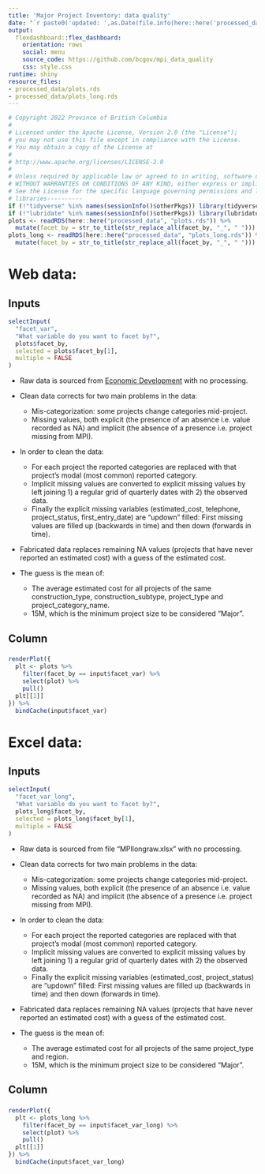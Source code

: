 ```yaml
---
title: 'Major Project Inventory: data quality'
date: "`r paste0('updated: ',as.Date(file.info(here::here('processed_data','plots.rds'))$mtime-lubridate::hours(7)))`"
output:
  flexdashboard::flex_dashboard:
    orientation: rows
    social: menu
    source_code: https://github.com/bcgov/mpi_data_quality
    css: style.css
runtime: shiny
resource_files:
- processed_data/plots.rds
- processed_data/plots_long.rds
---
```


```r
# Copyright 2022 Province of British Columbia
#
# Licensed under the Apache License, Version 2.0 (the "License");
# you may not use this file except in compliance with the License.
# You may obtain a copy of the License at
#
# http://www.apache.org/licenses/LICENSE-2.0
#
# Unless required by applicable law or agreed to in writing, software distributed under the License is distributed on an "AS IS" BASIS,
# WITHOUT WARRANTIES OR CONDITIONS OF ANY KIND, either express or implied.
# See the License for the specific language governing permissions and limitations under the License.
# libraries----------
if (!"tidyverse" %in% names(sessionInfo()$otherPkgs)) library(tidyverse)
if (!"lubridate" %in% names(sessionInfo()$otherPkgs)) library(lubridate) # years and months not exported objects
plots <- readRDS(here::here("processed_data", "plots.rds")) %>%
  mutate(facet_by = str_to_title(str_replace_all(facet_by, "_", " ")))
plots_long <- readRDS(here::here("processed_data", "plots_long.rds")) %>%
  mutate(facet_by = str_to_title(str_replace_all(facet_by, "_", " ")))
```

Web data: 
=====================================     

Inputs {.sidebar data-width=400}
-------------------------------------

```r
selectInput(
  "facet_var",
  "What variable do you want to facet by?",
  plots$facet_by,
  selected = plots$facet_by[1],
  multiple = FALSE
)
```

* Raw data is sourced from [Economic Development](https://www2.gov.bc.ca/gov/content/employment-business/economic-development/industry/bc-major-projects-inventory/recent-reports) with no processing.

* Clean data corrects for two main problems in the data:
  + Mis-categorization: some projects change categories mid-project. 
  + Missing values, both explicit (the presence of an absence i.e. value recorded as NA) and implicit (the absence of a presence i.e. project missing from MPI).

* In order to clean the data:
  + For each project the reported categories are replaced with that project's modal (most common) reported category.
  + Implicit missing values are converted to explicit missing values by left joining 1) a regular grid of quarterly dates with 2) the observed data.
  + Finally the explicit missing variables (estimated_cost, telephone, project_status, first_entry_date) are "updown" filled:  First missing values are filled up (backwards in time) and then down (forwards in time).

*  Fabricated data replaces remaining NA values (projects that have never reported an estimated cost) with a guess of the estimated cost.
*  The guess is the mean of: 
    + The average estimated cost for all projects of the same construction_type, construction_subtype, project_type and project_category_name.
    + 15M, which is the minimum project size to be considered "Major".

Column
-----------------------------------------------------------------------

###

```r
renderPlot({
  plt <- plots %>%
    filter(facet_by == input$facet_var) %>%
    select(plot) %>%
    pull()
  plt[[1]]
}) %>%
  bindCache(input$facet_var)
```

Excel data: 
=====================================     

Inputs {.sidebar data-width=400}
-------------------------------------

```r
selectInput(
  "facet_var_long",
  "What variable do you want to facet by?",
  plots_long$facet_by,
  selected = plots_long$facet_by[1],
  multiple = FALSE
)
```

* Raw data is sourced from file "MPIlongraw.xlsx" with no processing.

* Clean data corrects for two main problems in the data:
  + Mis-categorization: some projects change categories mid-project. 
  + Missing values, both explicit (the presence of an absence i.e. value recorded as NA) and implicit (the absence of a presence i.e. project missing from MPI).

* In order to clean the data:
  + For each project the reported categories are replaced with that project's modal (most common) reported category.
  + Implicit missing values are converted to explicit missing values by left joining 1) a regular grid of quarterly dates with 2) the observed data.
  + Finally the explicit missing variables (estimated_cost, project_status) are "updown" filled:  First missing values are filled up (backwards in time) and then down (forwards in time).

*  Fabricated data replaces remaining NA values (projects that have never reported an estimated cost) with a guess of the estimated cost.
*  The guess is the mean of: 
    + The average estimated cost for all projects of the same project_type and region.
    + 15M, which is the minimum project size to be considered "Major".

Column
-----------------------------------------------------------------------

###

```r
renderPlot({
  plt <- plots_long %>%
    filter(facet_by == input$facet_var_long) %>%
    select(plot) %>%
    pull()
  plt[[1]]
}) %>%
  bindCache(input$facet_var_long)
```
